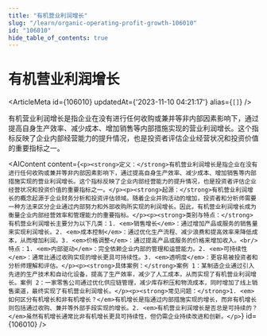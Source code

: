 ```yaml
---
title: "有机营业利润增长"
slug: "/learn/organic-operating-profit-growth-106010"
id: "106010"
hide_table_of_contents: true
---
```



# 有机营业利润增长

<ArticleMeta id={106010} updatedAt={'2023-11-10 04:21:17'} alias={`[]`} />
<div className='border-solid border-b border-t-0 my-4 border-[var(--ifm-color-gray-300)]' />

有机营业利润增长是指企业在没有进行任何收购或兼并等非内部因素影响下，通过提高自身生产效率、减少成本、增加销售等内部措施实现的营业利润增长。这个指标反映了企业内部经营能力的提升情况，也是投资者评估企业经营状况和投资价值的重要指标之一。

<AIContent content={`<p><strong>定义：</strong>有机营业利润增长是指企业在没有进行任何收购或兼并等非内部因素影响下，通过提高自身生产效率、减少成本、增加销售等内部措施实现的营业利润增长。这个指标反映了企业内部经营能力的提升情况，也是投资者评估企业经营状况和投资价值的重要指标之一。</p><p><strong>起源：</strong>有机营业利润增长的概念起源于企业财务分析和投资评估领域。随着企业并购活动的增加，投资者和分析师需要一种方法来区分企业通过内部努力和外部收购所实现的利润增长。因此，有机营业利润增长成为衡量企业内部经营效率和管理能力的重要指标。</p><p><strong>类别与特点：</strong>有机营业利润增长主要分为以下几类：1. <em>销售增长</em>：通过增加产品或服务的销售量来实现利润增长。2. <em>成本控制</em>：通过优化生产流程、减少浪费和提高效率来降低成本，从而增加利润。3. <em>价格调整</em>：通过提高产品或服务的价格来增加收入。<br/>特点：1. <em>内部驱动</em>：完全依赖企业内部的管理和运营能力。2. <em>可持续性</em>：通常比通过收购实现的增长更具可持续性。3. <em>透明度</em>：更容易被投资者和分析师理解和评估。</p><p><strong>具体案例：</strong>案例 1：某制造企业通过引入先进的生产技术和自动化设备，提高了生产效率，减少了人工成本，从而实现了有机营业利润增长。案例 2：一家零售公司通过优化供应链管理，减少库存积压和物流成本，同时增加了线上销售渠道，最终实现了有机营业利润增长。</p><p><strong>常见问题：</strong>1. <em>如何区分有机增长和非有机增长？</em>有机增长是指通过内部措施实现的增长，而非有机增长则包括通过收购、兼并等外部手段实现的增长。2. <em>有机营业利润增长是否总是可持续的？</em>虽然有机增长通常比非有机增长更具可持续性，但仍需企业持续改进和创新。</p>`} id={106010} />
